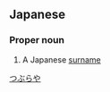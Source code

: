==Japanese==
{{ja-kanjitab|円|谷}}

===Proper noun===
{{ja-pos|proper|つぶらや}}
# A Japanese [[surname]]

[[Category:Japanese surnames|つぶらや]]